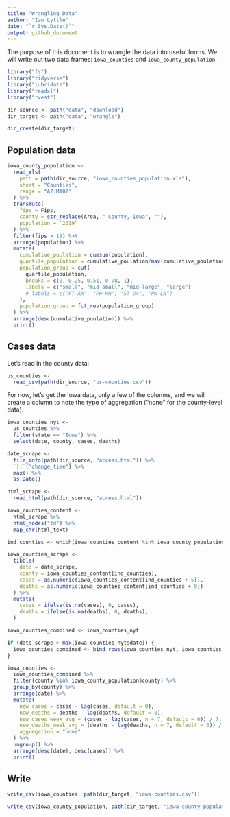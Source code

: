```yaml
---
title: "Wrangling Data"
author: "Ian Lyttle"
date: "`r Sys.Date()`"
output: github_document
---
```


The purpose of this document is to wrangle the data into useful forms. We will write out two data frames: `iowa_counties` and `iowa_county_population`.

```r
library("fs")
library("tidyverse")
library("lubridate")
library("readxl")
library("rvest")
```


```r
dir_source <- path("data", "download")
dir_target <- path("data", "wrangle")

dir_create(dir_target)
```

## Population data


```r
iowa_county_population <-
  read_xls(
    path = path(dir_source, "iowa_counties_population.xls"), 
    sheet = "Counties", 
    range = "A7:M107"
  ) %>%
  transmute(
    fips = Fips,
    county = str_replace(Area, " County, Iowa", ""),
    population = `2019`
  ) %>%
  filter(fips > 19) %>%
  arrange(population) %>%
  mutate(
    cumulative_poulation = cumsum(population),
    quartile_population = cumulative_poulation/max(cumulative_poulation),
    population_group = cut(
      quartile_population, 
      breaks = c(0, 0.25, 0.51, 0.78, 1),
      labels = c("small", "mid-small", "mid-large", "large")
      # labels = c("FT-AA", "PW-HN", "ST-DA", "PK-LN")
    ),
    population_group = fct_rev(population_group)
  ) %>%
  arrange(desc(cumulative_poulation)) %>%
  print()
```

## Cases data

Let's read in the county data:

```r
us_counties <- 
  read_csv(path(dir_source, "us-counties.csv"))
```

For now, let's get the Iowa data, only a few of the columns, and we will create a column to note the type of aggregation ("none" for the county-level data).

```r
iowa_counties_nyt <-
  us_counties %>%
  filter(state == "Iowa") %>%
  select(date, county, cases, deaths) 
```

```r
date_scrape <- 
  file_info(path(dir_source, "access.html")) %>%
  `[[`("change_time") %>% 
  max() %>%
  as.Date()

html_scrape <- 
  read_html(path(dir_source, "access.html")) 

iowa_counties_content <-
  html_scrape %>%
  html_nodes("td") %>%
  map_chr(html_text)

ind_counties <- which(iowa_counties_content %in% iowa_county_population$county)

iowa_counties_scrape <- 
  tibble(
    date = date_scrape,
    county = iowa_counties_content[ind_counties],
    cases = as.numeric(iowa_counties_content[ind_counties + 5]),
    deaths = as.numeric(iowa_counties_content[ind_counties + 9])
  ) %>%
  mutate(
    cases = ifelse(is.na(cases), 0, cases),
    deaths = ifelse(is.na(deaths), 0, deaths),
  )
```

```r
iowa_counties_combined <- iowa_counties_nyt

if (date_scrape > max(iowa_counties_nyt$date)) {
  iowa_counties_combined <- bind_rows(iowa_counties_nyt, iowa_counties_scrape)
}
```

```r
iowa_counties <- 
  iowa_counties_combined %>%
  filter(county %in% iowa_county_population$county) %>%
  group_by(county) %>%
  arrange(date) %>%
  mutate(
    new_cases = cases - lag(cases, default = 0),
    new_deaths = deaths - lag(deaths, default = 0),
    new_cases_week_avg = (cases - lag(cases, n = 7, default = 0)) / 7,
    new_deaths_week_avg = (deaths - lag(deaths, n = 7, default = 0)) / 7,
    aggregation = "none"
  ) %>%
  ungroup() %>%
  arrange(desc(date), desc(cases)) %>%
  print()
```

## Write

```r
write_csv(iowa_counties, path(dir_target, "iowa-counties.csv"))
```

```r
write_csv(iowa_county_population, path(dir_target, "iowa-county-population.csv"))
```




